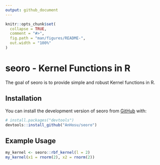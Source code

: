 ```yaml
---
output: github_document
---
```


```r
knitr::opts_chunk$set(
  collapse = TRUE,
  comment = "#>",
  fig.path = "man/figures/README-",
  out.width = "100%"
)
```

# seoro - Kernel Functions in R

<!-- badges: start -->
<!-- badges: end -->

The goal of seoro is to provide simple and robust Kernel functions in R.

## Installation

You can install the development version of seoro from [GitHub](https://github.com/) with:

``` r
# install.packages("devtools")
devtools::install_github("AnHosu/seoro")
```

## Example Usage

```r
my_kernel <- seoro::rbf_kernel(l = 2)
my_kernel(x1 = rnorm(2), x2 = rnorm(2))
```

